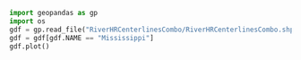 
```python
import geopandas as gp
import os
gdf = gp.read_file("RiverHRCenterlinesCombo/RiverHRCenterlinesCombo.shp")
gdf = gdf[gdf.NAME == "Mississippi"]
gdf.plot()

```